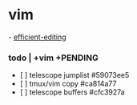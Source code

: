 = vim =
- [[http://jmcphers.github.io/articles/efficient-editing.html|efficient-editing]]
=== todo | +vim +PENDING ===
* [ ] telescope jumplist  #59073ee5
* [ ] tmux/vim copy  #ca814a77
* [ ] telescope buffers  #cfc3927a
